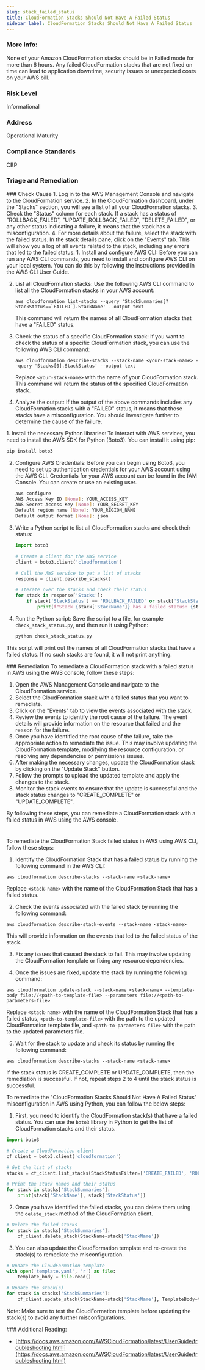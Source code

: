 ```yaml
---
slug: stack_failed_status
title: CloudFormation Stacks Should Not Have A Failed Status
sidebar_label: CloudFormation Stacks Should Not Have A Failed Status
---
```


### More Info:

None of your Amazon CloudFormation stacks should be in Failed mode for more than 6 hours. Any failed CloudFormation stacks that are not fixed on time can lead to application downtime, security issues or unexpected costs on your AWS bill.

### Risk Level

Informational

### Address

Operational Maturity

### Compliance Standards

CBP



### Triage and Remediation
<Tabs>

<Tab title='Cause'>
### Check Cause
<AccordionGroup>
<Accordion title='Using Console' defaultOpen='true'>
1. Log in to the AWS Management Console and navigate to the CloudFormation service.
2. In the CloudFormation dashboard, under the "Stacks" section, you will see a list of all your CloudFormation stacks.
3. Check the "Status" column for each stack. If a stack has a status of "ROLLBACK_FAILED", "UPDATE_ROLLBACK_FAILED", "DELETE_FAILED", or any other status indicating a failure, it means that the stack has a misconfiguration.
4. For more details about the failure, select the stack with the failed status. In the stack details pane, click on the "Events" tab. This will show you a log of all events related to the stack, including any errors that led to the failed status.
</Accordion>

<Accordion title='Using CLI'>
1. Install and configure AWS CLI: Before you can run any AWS CLI commands, you need to install and configure AWS CLI on your local system. You can do this by following the instructions provided in the AWS CLI User Guide.

2. List all CloudFormation stacks: Use the following AWS CLI command to list all the CloudFormation stacks in your AWS account:

   ```
   aws cloudformation list-stacks --query 'StackSummaries[?StackStatus==`FAILED`].StackName' --output text
   ```
   This command will return the names of all CloudFormation stacks that have a "FAILED" status.

3. Check the status of a specific CloudFormation stack: If you want to check the status of a specific CloudFormation stack, you can use the following AWS CLI command:

   ```
   aws cloudformation describe-stacks --stack-name <your-stack-name> --query 'Stacks[0].StackStatus' --output text
   ```
   Replace `<your-stack-name>` with the name of your CloudFormation stack. This command will return the status of the specified CloudFormation stack.

4. Analyze the output: If the output of the above commands includes any CloudFormation stacks with a "FAILED" status, it means that those stacks have a misconfiguration. You should investigate further to determine the cause of the failure.
</Accordion>

<Accordion title='Using Python'>
1. Install the necessary Python libraries: To interact with AWS services, you need to install the AWS SDK for Python (Boto3). You can install it using pip:

   ```bash
   pip install boto3
   ```

2. Configure AWS Credentials: Before you can begin using Boto3, you need to set up authentication credentials for your AWS account using the AWS CLI. Credentials for your AWS account can be found in the IAM Console. You can create or use an existing user. 

   ```bash
   aws configure
   AWS Access Key ID [None]: YOUR_ACCESS_KEY
   AWS Secret Access Key [None]: YOUR_SECRET_KEY
   Default region name [None]: YOUR_REGION_NAME
   Default output format [None]: json
   ```

3. Write a Python script to list all CloudFormation stacks and check their status:

   ```python
   import boto3

   # Create a client for the AWS service
   client = boto3.client('cloudformation')

   # Call the AWS service to get a list of stacks
   response = client.describe_stacks()

   # Iterate over the stacks and check their status
   for stack in response['Stacks']:
       if stack['StackStatus'] == 'ROLLBACK_FAILED' or stack['StackStatus'] == 'CREATE_FAILED' or stack['StackStatus'] == 'DELETE_FAILED' or stack['StackStatus'] == 'UPDATE_ROLLBACK_FAILED':
           print(f"Stack {stack['StackName']} has a failed status: {stack['StackStatus']}")
   ```

4. Run the Python script: Save the script to a file, for example `check_stack_status.py`, and then run it using Python:

   ```bash
   python check_stack_status.py
   ```

This script will print out the names of all CloudFormation stacks that have a failed status. If no such stacks are found, it will not print anything.
</Accordion>

</AccordionGroup>
</Tab>

<Tab title='Remediation'>
### Remediation

<AccordionGroup>
<Accordion title='Using Console' defaultOpen='true'>
To remediate a CloudFormation stack with a failed status in AWS using the AWS console, follow these steps:

1. Open the AWS Management Console and navigate to the CloudFormation service.
2. Select the CloudFormation stack with a failed status that you want to remediate.
3. Click on the "Events" tab to view the events associated with the stack.
4. Review the events to identify the root cause of the failure. The event details will provide information on the resource that failed and the reason for the failure.
5. Once you have identified the root cause of the failure, take the appropriate action to remediate the issue. This may involve updating the CloudFormation template, modifying the resource configuration, or resolving any dependencies or permissions issues.
6. After making the necessary changes, update the CloudFormation stack by clicking on the "Update Stack" button.
7. Follow the prompts to upload the updated template and apply the changes to the stack.
8. Monitor the stack events to ensure that the update is successful and the stack status changes to "CREATE_COMPLETE" or "UPDATE_COMPLETE".

By following these steps, you can remediate a CloudFormation stack with a failed status in AWS using the AWS console.

#
</Accordion>

<Accordion title='Using CLI'>
To remediate the CloudFormation Stack failed status in AWS using AWS CLI, follow these steps:

1. Identify the CloudFormation Stack that has a failed status by running the following command in the AWS CLI:

```
aws cloudformation describe-stacks --stack-name <stack-name>
```

Replace `<stack-name>` with the name of the CloudFormation Stack that has a failed status.

2. Check the events associated with the failed stack by running the following command:

```
aws cloudformation describe-stack-events --stack-name <stack-name>
```

This will provide information on the events that led to the failed status of the stack.

3. Fix any issues that caused the stack to fail. This may involve updating the CloudFormation template or fixing any resource dependencies.

4. Once the issues are fixed, update the stack by running the following command:

```
aws cloudformation update-stack --stack-name <stack-name> --template-body file://<path-to-template-file> --parameters file://<path-to-parameters-file>
```

Replace `<stack-name>` with the name of the CloudFormation Stack that has a failed status, `<path-to-template-file>` with the path to the updated CloudFormation template file, and `<path-to-parameters-file>` with the path to the updated parameters file.

5. Wait for the stack to update and check its status by running the following command:

```
aws cloudformation describe-stacks --stack-name <stack-name>
```

If the stack status is CREATE_COMPLETE or UPDATE_COMPLETE, then the remediation is successful. If not, repeat steps 2 to 4 until the stack status is successful.
</Accordion>

<Accordion title='Using Python'>
To remediate the "CloudFormation Stacks Should Not Have A Failed Status" misconfiguration in AWS using Python, you can follow the below steps:

1. First, you need to identify the CloudFormation stack(s) that have a failed status. You can use the `boto3` library in Python to get the list of CloudFormation stacks and their status.

```python
import boto3

# Create a CloudFormation client
cf_client = boto3.client('cloudformation')

# Get the list of stacks
stacks = cf_client.list_stacks(StackStatusFilter=['CREATE_FAILED', 'ROLLBACK_COMPLETE'])

# Print the stack names and their status
for stack in stacks['StackSummaries']:
    print(stack['StackName'], stack['StackStatus'])
```

2. Once you have identified the failed stacks, you can delete them using the `delete_stack` method of the CloudFormation client.

```python
# Delete the failed stacks
for stack in stacks['StackSummaries']:
    cf_client.delete_stack(StackName=stack['StackName'])
```

3. You can also update the CloudFormation template and re-create the stack(s) to remediate the misconfiguration.

```python
# Update the CloudFormation template
with open('template.yaml', 'r') as file:
    template_body = file.read()

# Update the stack(s)
for stack in stacks['StackSummaries']:
    cf_client.update_stack(StackName=stack['StackName'], TemplateBody=template_body)
```

Note: Make sure to test the CloudFormation template before updating the stack(s) to avoid any further misconfigurations.
</Accordion>

</AccordionGroup>
</Tab>
</Tabs>
### Additional Reading:

- [https://docs.aws.amazon.com/AWSCloudFormation/latest/UserGuide/troubleshooting.html](https://docs.aws.amazon.com/AWSCloudFormation/latest/UserGuide/troubleshooting.html) 

